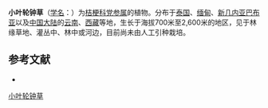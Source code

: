 {{Speciesbox
| name = 小叶轮钟草
| status = 
| status_system = 
| image =
| genus = Codonopsis
| species = celebica
| authority = Bl.
}}

'''小叶轮钟草'''（[[学名|学名]]：{{lang|la|''Codonopsis celebica''}}）为[[桔梗科|桔梗科]][[党参属|党参属]]的植物。分布于[[泰国|泰国]]、[[缅甸|缅甸]]、[[新几内亚巴布亚|新几内亚巴布亚]]以及[[中国大陆|中国大陆]]的[[云南|云南]]、[[西藏|西藏]]等地，生长于海拔700米至2,600米的地区，见于林缘草地、灌丛中、林中或河边，目前尚未由人工引种栽培。

== 参考文献 ==
<div class="references-small">
* {{cite web| url =http://www.bioinfo.cn/db05/KmzwSpecies.php?action=view&id=3291| title =小叶轮钟草| work =《中国高等植物数据库全库》| publisher =中国科学院微生物研究所| author =昆明植物研究所| accessdate =2009-02-24| deadurl =yes| archiveurl =https://web.archive.org/web/20160305095415/http://www.bioinfo.cn/db05/KmzwSpecies.php?action=view&id=3291| archivedate =2016-03-05}}
</div>
{{Taxonbar|from=Q10958328}}

[[Category:党参属|小叶轮钟草]]


{{植物小作品}}